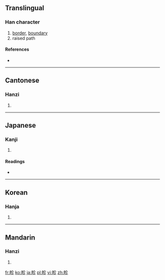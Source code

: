 ==Translingual==

===Han character===
{{Han char|rn=102|rad=田|as=05|sn=10|four=6802<sub>2</sub>|canj=田人竹竹 (WOHH)}}

# [[border]], [[boundary]]
# raised path

====References====
* {{Han ref|kx=0761.070|dkj=21810|dj=1171.030|hdz=42536.110|uh=755B|ud=30043|bh=D2C1|bd=53953}}

----

==Cantonese==

===Hanzi===
{{yue-hanzi|jyut=|y=jan2}}

# {{defn|Cantonese|sort=田05}}

----

==Japanese==

===Kanji===
{{ja-kanji|grade=|rs=田05}}

# {{defn|Japanese|sort=田05}}

====Readings====
* {{ja-readings|on=[[しん]] (shin)|kun=[[あぜ]] (aze)|nanori=}}

----

==Korean==

===Hanja===
{{ko-hanja|hangeul=진|eumhun=|rv=jin|mr=chin|y=cin}}

# {{defn|Korean|sort=田05}}

----

==Mandarin==

===Hanzi===
{{cmn-hanzi|pin=[[zhěn]] ([[zhen3]])|wg=chen<sup>3</sup>}}

# {{defn|Mandarin|sort=田05}}

[[fr:畛]]
[[ko:畛]]
[[ja:畛]]
[[pl:畛]]
[[vi:畛]]
[[zh:畛]]
